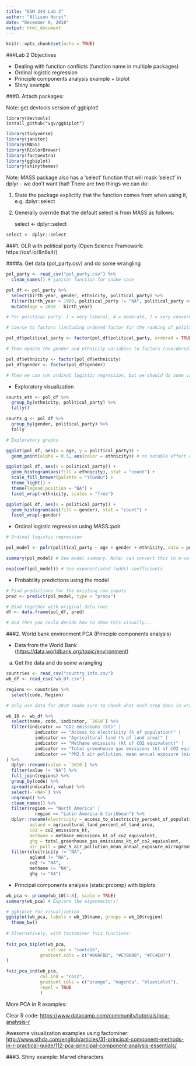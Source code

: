 ```yaml
---
title: "ESM 244 Lab 2"
author: "Allison Horst"
date: "December 9, 2018"
output: html_document
---
```


```r
knitr::opts_chunk$set(echo = TRUE)
```

###Lab 2 Objectives

- Dealing with function conflicts (function name in multiple packages)
- Ordinal logistic regression
- Principle components analysis example + biplot
- Shiny example

###0. Attach packages: 

Note: get devtools version of ggbiplot! 

    library(devtools)
    install_github("vqv/ggbiplot")

```r

library(tidyverse)
library(janitor)
library(MASS)
library(RColorBrewer)
library(factoextra)
library(ggbiplot)
library(shinythemes)

```

Note: MASS package also has a 'select' function that will mask 'select' in dplyr - we don't want that! There are two things we can do: 

(1) State the package explicitly that the function comes from when using it, e.g. dplyr::select

(2) Generally override that the default select is from MASS as follows: 

    select <- dplyr::select
    
```r
select <- dplyr::select
```

###1. OLR with political party (Open Science Framework: https://osf.io/8n6s4/)

####a. Get data (pol_party.csv) and do some wrangling

```r

pol_party <- read_csv("pol_party.csv") %>% 
  clean_names() # janitor function for snake case

pol_df <- pol_party %>% 
  select(birth_year, gender, ethnicity, political_party) %>% 
  filter(birth_year > 1900, political_party != "NA", political_party <= 7) %>% 
  mutate(age = 2016 - birth_year)

# For political party: 1 = very liberal, 4 = moderate, 7 = very conservative

# Coerce to factors (including ordered factor for the ranking of political party)

pol_df$political_party <- factor(pol_df$political_party, ordered = TRUE, levels = c("1","2","3","4","5","6","7")) # Check class and levels to ensure

# Then update the gender and ethnicity variables to factors (unordered)

pol_df$ethnicity <- factor(pol_df$ethnicity)
pol_df$gender <- factor(pol_df$gender) 

# Then we can run ordinal logistic regression, but we should do some visualization first.

```

- Exploratory visualization

```r

counts_eth <- pol_df %>% 
  group_by(ethnicity, political_party) %>% 
  tally()

counts_g <- pol_df %>% 
  group_by(gender, political_party) %>% 
  tally

# Exploratory graphs

ggplot(pol_df, aes(x = age, y = political_party)) +
  geom_point(alpha = 0.5, aes(color = ethnicity)) # no notable effect of age

ggplot(pol_df, aes(x = political_party)) +
  geom_histogram(aes(fill = ethnicity), stat = "count") +
  scale_fill_brewer(palette = "YlGnBu") +
  theme_light() +
  theme(legend.position = "NA") +
  facet_wrap(~ethnicity, scales = "free")

ggplot(pol_df, aes(x = political_party)) +
  geom_histogram(aes(fill = gender), stat = "count") +
  facet_wrap(~gender)

```

- Ordinal logistic regression using MASS::polr

```r
# Ordinal logistic regression

pol_model <- polr(political_party ~ age + gender + ethnicity, data = pol_df) # Run OLR

summary(pol_model) # See model summary. Note: can convert this to p-values if you really MUST. 

exp(coef(pol_model)) # See exponentiated (odds) coefficients

```

- Probability predictions using the model 

```r
# Find predictions for the existing row inputs
pred <- predict(pol_model, type = "probs")

# Bind together with original data rows
df <- data.frame(pol_df, pred)

# And then you could decide how to show this visually...

```

###2. World bank environment PCA (Principle components analysis)

- Data from the World Bank (<https://data.worldbank.org/topic/environment>)

a. Get the data and do some wrangling

```r

countries <- read_csv("country_info.csv")
wb_df <- read_csv("wb_df.csv")

regions <- countries %>% 
  select(code, Region)

# Only use data for 2010 (make sure to check what each step does in wrangling)

wb_10 <- wb_df %>% 
  select(name, code, indicator, `2010`) %>% 
  filter(indicator == "CO2 emissions (kt)" |
           indicator == "Access to electricity (% of population)" |
           indicator == "Agricultural land (% of land area)" |
           indicator == "Methane emissions (kt of CO2 equivalent)" |
           indicator == "Total greenhouse gas emissions (kt of CO2 equivalent)" |
           indicator == "PM2.5 air pollution, mean annual exposure (micrograms per cubic meter)"
) %>% 
  dplyr::rename(value = `2010`) %>% 
  filter(value != "NA") %>% 
  full_join(regions) %>% 
  group_by(code) %>% 
  spread(indicator, value) %>% 
  select(-`<NA>`) %>% 
  ungroup() %>% 
  clean_names() %>% 
  filter(region == "North America" |
           region == "Latin America & Caribbean") %>% 
  dplyr::rename(electricity = access_to_electricity_percent_of_population, 
         agland = agricultural_land_percent_of_land_area,
         co2 = co2_emissions_kt,
         methane = methane_emissions_kt_of_co2_equivalent,
         ghg = total_greenhouse_gas_emissions_kt_of_co2_equivalent,
         air_poll = pm2_5_air_pollution_mean_annual_exposure_micrograms_per_cubic_meter) %>% 
  filter(electricity != "NA",
         agland != "NA",
         co2 != "NA",
         methane != "NA",
         ghg != "NA")

```

- Principal components analysis (stats::prcomp) with biplots

```r

wb_pca <- prcomp(wb_10[4:8], scale = TRUE)
summary(wb_pca) # Explore the eigenvectors!

# ggbiplot for visualization
ggbiplot(wb_pca, labels = wb_10$name, groups = wb_10$region) 
  theme_bw()
  
# Alternatively, with factominer fviz functions: 
  
fviz_pca_biplot(wb_pca,
                col.var = "contrib",
             gradient.cols = c("#00AFBB", "#E7B800", "#FC4E07")
)

fviz_pca_ind(wb_pca,
             col.ind = "cos2", 
             gradient.cols = c("orange", "magenta", "blueviolet"),
             repel = TRUE
             )

```

More PCA in R examples: 

Clear R code: 
<https://www.datacamp.com/community/tutorials/pca-analysis-r>

Awesome visualization examples using factominer:
<http://www.sthda.com/english/articles/31-principal-component-methods-in-r-practical-guide/112-pca-principal-component-analysis-essentials/>


###3. Shiny example: Marvel characters





